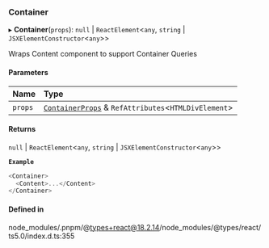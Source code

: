 ### Container

▸ **Container**(`props`): `null` \| `ReactElement`\<`any`, `string` \| `JSXElementConstructor`\<`any`\>\>

Wraps Content component to support Container Queries

#### Parameters

| Name    | Type                                                                                   |
| :------ | :------------------------------------------------------------------------------------- |
| `props` | [`ContainerProps`](interfaces/ContainerProps.md) & `RefAttributes`\<`HTMLDivElement`\> |

#### Returns

`null` \| `ReactElement`\<`any`, `string` \| `JSXElementConstructor`\<`any`\>\>

**`Example`**

```ts
<Container>
  <Content>...</Content>
</Container>
```

#### Defined in

node_modules/.pnpm/@types+react@18.2.14/node_modules/@types/react/ts5.0/index.d.ts:355
